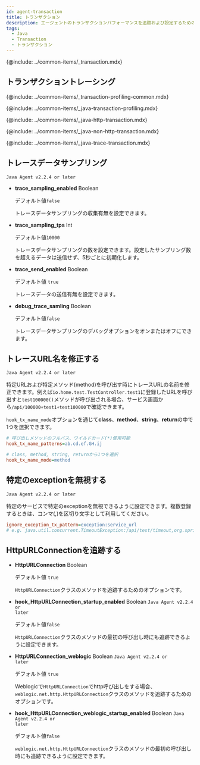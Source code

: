 ```yaml
---
id: agent-transaction
title: トランザクション
description: エージェントのトランザクションパフォーマンスを追跡および設定するためのオプションを提供します。
tags:
  - Java
  - Transaction
  - トランザクション
---
```


{@include: ../common-items/_transaction.mdx}

## トランザクショントレーシング

{@include: ../common-items/_transaction-profiling-common.mdx} 

{@include: ../common-items/_java-transaction-profiling.mdx}

{@include: ../common-items/_java-http-transaction.mdx}

{@include: ../common-items/_java-non-http-transaction.mdx} 

{@include: ../common-items/_java-trace-transaction.mdx} 

## トレースデータサンプリング

<code class="my">Java Agent v2.2.4 or later</code>

- **trace_sampling_enabled** <span class='api'>Boolean</span>

  デフォルト値`false`

  トレースデータサンプリングの収集有無を設定できます。

- **trace_sampling_tps** <span class='type'>Int</span>

  デフォルト値`10000`

  トレースデータサンプリングの数を設定できます。設定したサンプリング数を超えるデータは送信せず、5秒ごとに初期化します。

- **trace_send_enabled** <span class='api'>Boolean</span>

  デフォルト値 `true`

  トレースデータの送信有無を設定できます。

- **debug_trace_samling** <span class='api'>Boolean</span>

  デフォルト値`false`

  トレースデータサンプリングのデバッグオプションをオンまたはオフにできます。

## トレースURL名を修正する

<code class="my">Java Agent v2.2.4 or later</code>

特定URLおよび特定メソッド(method)を呼び出す時にトレースURLの名前を修正できます。例えば`io.home.test.TestController.test1`に登録したURLを呼び出すと`test100000()`メソッドが呼び出される場合、サービス画面から`/api/100000+test1+test100000`で確認できます。

`hook_tx_name_mode`オプションを通じて**class**、**method**、**string**、**return**の中で1つを選択できます。

```ini title="whatap.conf"
# 呼び出しメソッドのフルパス、ワイルドカード(*)使用可能
hook_tx_name_patterns=ab.cd.ef.GH.ij

# class, method, string, returnから1つを選択
hook_tx_name_mode=method
```

## 特定のexceptionを無視する

<code class="my">Java Agent v2.2.4 or later</code>

特定のサービスで特定のexceptionを無視できるように設定できます。複数登録するときは、コンマ(,)を区切り文字として利用してください。

```ini title="whatap.conf"
ignore_exception_tx_pattern=exception:service_url
# e.g. java.util.concurrent.TimeoutException:/api/test/timeout,org.springframework.web.util.NestedServletException:/api/posts/test/cexception
```

## HttpURLConnectionを追跡する

- **HttpURLConnection** <span class='type'>Boolean</span>

  デフォルト値 `true`

  `HttpURLConnection`クラスのメソッドを追跡するためのオプションです。

- **hook_HttpURLConnection_startup_enabled** <span class='type'>Boolean</span> <code class="my">Java Agent v2.2.4 or later</code>

  デフォルト値`false`

  `HttpURLConnection`クラスのメソッドの最初の呼び出し時にも追跡できるように設定できます。

- **HttpURLConnection_weblogic** <span class='type'>Boolean</span> <code class="my">Java Agent v2.2.4 or later</code>

  デフォルト値 `true`

  Weblogicで`HttpURLConnection`でhttp呼び出しをする場合、`weblogic.net.http.HttpURLConnection`クラスのメソッドを追跡するためのオプションです。

- **hook_HttpURLConnection_weblogic_startup_enabled** <span class='type'>Boolean</span> <code class="my">Java Agent v2.2.4 or later</code>

  デフォルト値`false`

  `weblogic.net.http.HttpURLConnection`クラスのメソッドの最初の呼び出し時にも追跡できるように設定できます。

